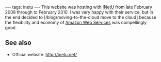 ---
tags: inetu
---
This website was hosting with [[INetU]] from late February 2008 through to February 2010. I was very happy with their service, but in the end decided to [/blog/moving-to-the-cloud move to the cloud] because the flexibility and economy of [[Amazon Web Services]] was compellingly good.

== See also ==

* Official website: http://inetu.net/

